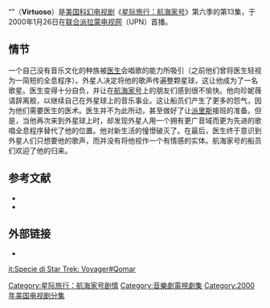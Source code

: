 {{noteTA
|T=zh-cn:万世巨星 (航海家号); zh-hant:萬世巨星 (重返地球);
|G1=StarTrek
}}
{{星际旅行剧集信息框
| zh_name = 万世巨星
| en_name = Virtuoso
| image = [[File:ST-VOY_6_13.jpg|270px]]<br />[[医生_(星际旅行)|医生]]的乐迷们
| series = 星际旅行：航海家号
| Season = 6
| ep_num = 13
| prod_num = 234
| date = 2000年1月26日
| writer = [[拉夫·格林|拉夫·格林]]<br />[[肯尼思·比勒|肯尼思·比勒]]
| director = [[莱斯·兰多|莱斯·兰多]]
| guest = [[卡玛拉·洛佩斯-道森|卡玛拉·洛佩斯-道森]] 饰 蒂洛科<br />[[雷·希弗|雷·希弗]] 饰 阿巴尔卡<br />[[保罗·威廉_(曲作家)|保罗·威廉]] 饰 科鲁<br />[[玛丽·克尔达雷|玛丽·克尔达雷]] 饰 阿泽<br />[[尼娜·马格尼森|尼娜·马格尼森]] 饰 温卡
| stardate = 53556.4
| year = 2376年
| prev = {{VOY|Blink of an Eye}}
| next = {{VOY|Memorial}}
}}
“'''{{VOY|Virtuoso}}'''”（'''Virtuoso'''）是[[美国|美国]][[科幻|科幻]][[电视剧|电视剧]]《[[星际旅行：航海家号|星际旅行：航海家号]]》第六季的第13集，于2000年1月26日在[[联合派拉蒙电视网|联合派拉蒙电视网]]（UPN）首播。

== 情节 ==

一个自己没有音乐文化的种族被[[医生_(星际旅行)|医生]]会唱歌的能力所吸引（之前他们曾将医生轻视为一简短的全息程序）。外星人决定将他的歌声传遍整颗星球，这让他成为了一名歌星。医生变得十分自负，并让在[[联邦星舰航海家号|航海家号]]上的朋友们感到很不愉快。他向珍妮薇请辞离舰，以继续自己在外星球上的音乐事业。这让船员们产生了更多的怨气，因为他们需要医生的医术。医生并不为此所动，甚至做好了让[[汤姆·派里斯|派里斯]]接班的准备。但是，当他再次来到外星球上时，却发现外星人用一个拥有更广音域而更为先进的歌唱全息程序替代了他的位置。他对新生活的憧憬破灭了。在最后，医生终于意识到外星人们只想要他的歌声，而并没有将他视作一个有情感的实体。航海家号的船员们欢迎了他的归来。

== 参考文献 ==
<div class="references-small">
* {{cite web |url=http://www.startrek.com/startrek/view/series/VOY/episode/110548.html |title=Phage |title_zh={{VOY/unlink|Virtuoso}} |publisher=StarTrek.Com |accessdate=2007年10月18日 |archive-date=2007年10月12日 |archive-url=https://web.archive.org/web/20071012083017/http://www.startrek.com/startrek/view/series/VOY/episode/110548.html |dead-url=no }}
* {{cite episode |title={{VOY/unlink|Virtuoso}} |series=[[星际旅行：航海家号|星际旅行：航海家号]] |airdate=2000年1月26日 }}
</div>

== 外部链接 ==
*{{Memoryalpha|Virtuoso}}
{{科幻小作品}}

[[Category:星际旅行：航海家号剧情|Category:星际旅行：航海家号剧情]]
[[Category:音樂劇電視劇集|Category:音樂劇電視劇集]]
[[Category:2000年美国电视剧分集|Category:2000年美国电视剧分集]]


[[it:Specie_di_Star_Trek:_Voyager#Qomar|it:Specie di Star Trek: Voyager#Qomar]]